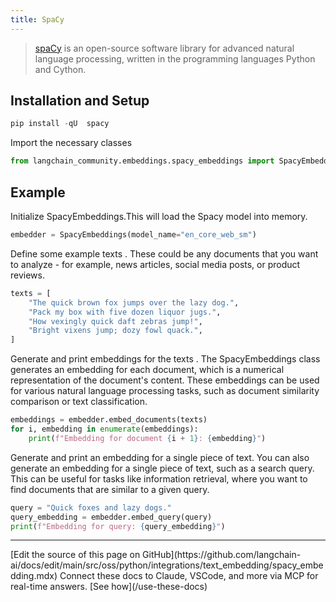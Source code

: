 ```yaml
---
title: SpaCy
---
```


>[spaCy](https://spacy.io/) is an open-source software library for advanced natural language processing, written in the programming languages Python and Cython.

## Installation and Setup

```python
pip install -qU  spacy
```

Import the necessary classes

```python
from langchain_community.embeddings.spacy_embeddings import SpacyEmbeddings
```

## Example

Initialize SpacyEmbeddings.This will load the Spacy model into memory.

```python
embedder = SpacyEmbeddings(model_name="en_core_web_sm")
```

Define some example texts . These could be any documents that you want to analyze - for example, news articles, social media posts, or product reviews.

```python
texts = [
    "The quick brown fox jumps over the lazy dog.",
    "Pack my box with five dozen liquor jugs.",
    "How vexingly quick daft zebras jump!",
    "Bright vixens jump; dozy fowl quack.",
]
```

Generate and print embeddings for the texts . The SpacyEmbeddings class generates an embedding for each document, which is a numerical representation of the document's content. These embeddings can be used for various natural language processing tasks, such as document similarity comparison or text classification.

```python
embeddings = embedder.embed_documents(texts)
for i, embedding in enumerate(embeddings):
    print(f"Embedding for document {i + 1}: {embedding}")
```

Generate and print an embedding for a single piece of text. You can also generate an embedding for a single piece of text, such as a search query. This can be useful for tasks like information retrieval, where you want to find documents that are similar to a given query.

```python
query = "Quick foxes and lazy dogs."
query_embedding = embedder.embed_query(query)
print(f"Embedding for query: {query_embedding}")
```

---

<Callout icon="pen-to-square" iconType="regular">
    [Edit the source of this page on GitHub](https://github.com/langchain-ai/docs/edit/main/src/oss/python/integrations/text_embedding/spacy_embedding.mdx)
</Callout>
<Tip icon="terminal" iconType="regular">
    Connect these docs to Claude, VSCode, and more via MCP for    real-time answers. [See how](/use-these-docs)
</Tip>
